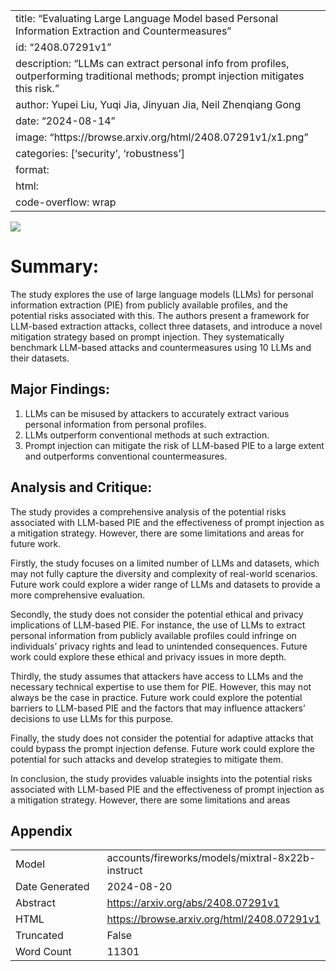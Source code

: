 
---
title: "Evaluating Large Language Model based Personal Information Extraction and Countermeasures"
id: "2408.07291v1"
description: "LLMs can extract personal info from profiles, outperforming traditional methods; prompt injection mitigates this risk."
author: Yupei Liu, Yuqi Jia, Jinyuan Jia, Neil Zhenqiang Gong
date: "2024-08-14"
image: "https://browse.arxiv.org/html/2408.07291v1/x1.png"
categories: ['security', 'robustness']
format:
  html:
    code-overflow: wrap
---

![](https://browse.arxiv.org/html/2408.07291v1/x1.png)

# Summary:

The study explores the use of large language models (LLMs) for personal information extraction (PIE) from publicly available profiles, and the potential risks associated with this. The authors present a framework for LLM-based extraction attacks, collect three datasets, and introduce a novel mitigation strategy based on prompt injection. They systematically benchmark LLM-based attacks and countermeasures using 10 LLMs and their datasets.

## Major Findings:

1. LLMs can be misused by attackers to accurately extract various personal information from personal profiles.
2. LLMs outperform conventional methods at such extraction.
3. Prompt injection can mitigate the risk of LLM-based PIE to a large extent and outperforms conventional countermeasures.

## Analysis and Critique:

The study provides a comprehensive analysis of the potential risks associated with LLM-based PIE and the effectiveness of prompt injection as a mitigation strategy. However, there are some limitations and areas for future work.

Firstly, the study focuses on a limited number of LLMs and datasets, which may not fully capture the diversity and complexity of real-world scenarios. Future work could explore a wider range of LLMs and datasets to provide a more comprehensive evaluation.

Secondly, the study does not consider the potential ethical and privacy implications of LLM-based PIE. For instance, the use of LLMs to extract personal information from publicly available profiles could infringe on individuals' privacy rights and lead to unintended consequences. Future work could explore these ethical and privacy issues in more depth.

Thirdly, the study assumes that attackers have access to LLMs and the necessary technical expertise to use them for PIE. However, this may not always be the case in practice. Future work could explore the potential barriers to LLM-based PIE and the factors that may influence attackers' decisions to use LLMs for this purpose.

Finally, the study does not consider the potential for adaptive attacks that could bypass the prompt injection defense. Future work could explore the potential for such attacks and develop strategies to mitigate them.

In conclusion, the study provides valuable insights into the potential risks associated with LLM-based PIE and the effectiveness of prompt injection as a mitigation strategy. However, there are some limitations and areas

## Appendix

|          |          |
|----------|----------|
| Model     | accounts/fireworks/models/mixtral-8x22b-instruct       |
| Date Generated     | 2024-08-20       |
| Abstract | [https://arxiv.org/abs/2408.07291v1](https://arxiv.org/abs/2408.07291v1)        |
| HTML     | [https://browse.arxiv.org/html/2408.07291v1](https://browse.arxiv.org/html/2408.07291v1)       |
| Truncated       | False       |
| Word Count       | 11301       |